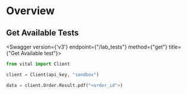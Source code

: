 
# Overview

## Get Available Tests

<Swagger version={'v3'} endpoint={"/lab_tests"} method={"get"} title={"Get Available test"}>

```python
from vital import Client

client = Client(api_key, "sandbox")

data = client.Order.Result.pdf("<order_id">)
```

</Swagger>
